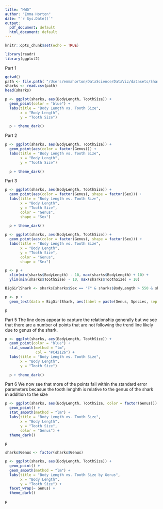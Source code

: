 ```yaml
---
title: "HW5"
author: "Emma Horton"
date: "`r Sys.Date()`"
output:
  pdf_document: default
  html_document: default
---
```


```r
knitr::opts_chunk$set(echo = TRUE)
```

```r
library(readr)
library(ggplot2)
```

Part 1
```r
getwd()
path <- file.path( "/Users/emmahorton/DataScience/DataViz/datasets/Sharks.csv")
sharks <- read.csv(path)
head(sharks)
```

```r
p <- ggplot(sharks, aes(BodyLength, ToothSize)) +
  geom_point(color = "blue") +
  labs(title = "Body Length vs. Tooth Size", 
       x = "Body Length",
       y = "Tooth Size")
  
  p + theme_dark()
```

Part 2
```r
p <- ggplot(sharks, aes(BodyLength, ToothSize)) +
  geom_point(aes(color = factor(Genus))) +
  labs(title = "Body Length vs. Tooth Size", 
       x = "Body Length",
       y = "Tooth Size")
  
  p + theme_dark()
```

Part 3
```r
p <- ggplot(sharks, aes(BodyLength, ToothSize)) +
  geom_point(aes(color = factor(Genus), shape = factor(Sex))) +
  labs(title = "Body Length vs. Tooth Size", 
       x = "Body Length",
       y = "Tooth Size",
       color = "Genus",
       shape = "Sex")
  
  p + theme_dark()
```

```r
p <- ggplot(sharks, aes(BodyLength, ToothSize)) +
  geom_point(aes(color = factor(Genus), shape = factor(Sex))) +
  labs(title = "Body Length vs. Tooth Size", 
       x = "Body Length",
       y = "Tooth Size",
       color = "Genus",
       shape = "Sex")

p <- p + 
  xlim(min(sharks$BodyLength) - 10, max(sharks$BodyLength) + 10) +
  ylim(min(sharks$ToothSize) - 10, max(sharks$ToothSize) + 10)

BigGirlShark <- sharks[sharks$Sex == "F" & sharks$BodyLength > 550 & sharks$ToothSize > 40, ]

p <- p + 
  geom_text(data = BigGirlShark, aes(label = paste(Genus, Species, sep = " "), vjust = -0.9, hjust = 0.9), size = 2, color = "red")

p

```

Part 5
The line does appear to capture the relationship generally but we see that there are a number of points that are not following the trend line likely due to genus of the shark.

```r
p <- ggplot(sharks, aes(BodyLength, ToothSize)) +
  geom_point(color = "blue") +
  stat_smooth(method = "lm",
              col = "#C42126") +
  labs(title = "Body Length vs. Tooth Size", 
       x = "Body Length",
       y = "Tooth Size")
  
  p + theme_dark()
```

Part 6
We now see that more of the points fall within the standard error parameters becasue the tooth lenghth is relative to the genus of the shark in addition to the size
```r
p <- ggplot(sharks, aes(BodyLength, ToothSize, color = factor(Genus))) +
  geom_point() +
  stat_smooth(method = "lm") +  
  labs(title = "Body Length vs. Tooth Size", 
       x = "Body Length",
       y = "Tooth Size",
       color = "Genus") +
  theme_dark()

p

```

```r
sharks$Genus <- factor(sharks$Genus)

p <- ggplot(sharks, aes(BodyLength, ToothSize)) +
  geom_point() +
  geom_smooth(method = "lm") +  
  labs(title = "Body Length vs. Tooth Size by Genus", 
       x = "Body Length",
       y = "Tooth Size") +
  facet_wrap(~ Genus) +  
  theme_dark()

p

```

